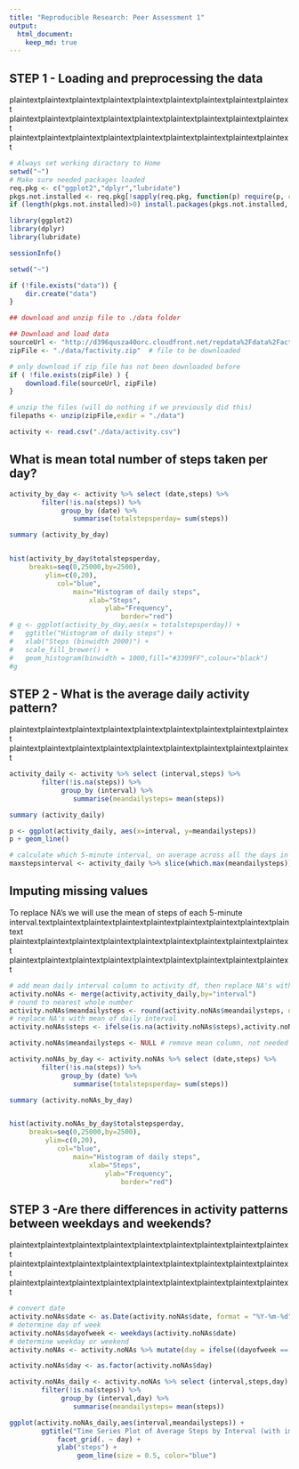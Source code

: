 ```yaml
---
title: "Reproducible Research: Peer Assessment 1"
output: 
  html_document:
    keep_md: true
---
```



## STEP 1 - Loading and preprocessing the data

plaintextplaintextplaintextplaintextplaintextplaintextplaintextplaintextplaintext
plaintextplaintextplaintextplaintextplaintextplaintextplaintextplaintextplaintext
plaintextplaintextplaintextplaintextplaintextplaintextplaintextplaintextplaintext

```r
# Always set working diractory to Home
setwd("~")
# Make sure needed packages loaded
req.pkg <- c("ggplot2","dplyr","lubridate")
pkgs.not.installed <- req.pkg[!sapply(req.pkg, function(p) require(p, character.only=T))]
if (length(pkgs.not.installed)>0) install.packages(pkgs.not.installed, dependencies=TRUE)

library(ggplot2)
library(dplyr)
library(lubridate)

sessionInfo()

setwd("~")

if (!file.exists("data")) {
    dir.create("data")
}

## download and unzip file to ./data folder

## Download and load data
sourceUrl <- "http://d396qusza40orc.cloudfront.net/repdata%2Fdata%2Factivity.zip"
zipFile <- "./data/factivity.zip"  # file to be downloaded

# only download if zip file has not been downloaded before
if ( !file.exists(zipFile) ) {
    download.file(sourceUrl, zipFile)
}

# unzip the files (will do nothing if we previously did this)
filepaths <- unzip(zipFile,exdir = "./data")

activity <- read.csv("./data/activity.csv")
```

## What is mean total number of steps taken per day?

```r

activity_by_day <- activity %>% select (date,steps) %>% 
        filter(!is.na(steps)) %>% 
             group_by (date) %>% 
                summarise(totalstepsperday= sum(steps))

summary (activity_by_day)


hist(activity_by_day$totalstepsperday,
     breaks=seq(0,25000,by=2500),
         ylim=c(0,20),
            col="blue",
                main="Histogram of daily steps",
                    xlab="Steps",
                        ylab="Frequency",
                            border="red")
# g <- ggplot(activity_by_day,aes(x = totalstepsperday)) +
#   ggtitle("Histogram of daily steps") +
#   xlab("Steps (binwidth 2000)") +
#   scale_fill_brewer() +
#   geom_histogram(binwidth = 1000,fill="#3399FF",colour="black")
#g


```


## STEP 2 - What is the average daily activity pattern?
plaintextplaintextplaintextplaintextplaintextplaintextplaintextplaintextplaintext
plaintextplaintextplaintextplaintextplaintextplaintextplaintextplaintextplaintext

```r
activity_daily <- activity %>% select (interval,steps) %>% 
        filter(!is.na(steps)) %>% 
             group_by (interval) %>% 
                summarise(meandailysteps= mean(steps))

summary (activity_daily)

p <- ggplot(activity_daily, aes(x=interval, y=meandailysteps))
p + geom_line()

# calculate which 5-minute interval, on average across all the days in the dataset, contains the maximum number of steps?
maxstepsinterval <- activity_daily %>% slice(which.max(meandailysteps))

```


## Imputing missing values
To replace NA's we will use the mean of steps of each 5-minute interval.textplaintextplaintextplaintextplaintextplaintextplaintextplaintextplaintext
plaintextplaintextplaintextplaintextplaintextplaintextplaintextplaintextplaintext
plaintextplaintextplaintextplaintextplaintextplaintextplaintextplaintextplaintext

```r

# add mean daily interval column to activity df, then replace NA's with this value
activity.noNAs <- merge(activity,activity_daily,by="interval")
# round to nearest whole number
activity.noNAs$meandailysteps <- round(activity.noNAs$meandailysteps, digits = 0)
# replace NA's with mean of daily interval
activity.noNAs$steps <- ifelse(is.na(activity.noNAs$steps),activity.noNAs$meandailysteps,activity.noNAs$steps)

activity.noNAs$meandailysteps <- NULL # remove mean column, not needed

activity.noNAs_by_day <- activity.noNAs %>% select (date,steps) %>% 
        filter(!is.na(steps)) %>% 
             group_by (date) %>% 
                summarise(totalstepsperday= sum(steps))

summary (activity.noNAs_by_day)


hist(activity.noNAs_by_day$totalstepsperday,
     breaks=seq(0,25000,by=2500),
         ylim=c(0,20),
            col="blue",
                main="Histogram of daily steps",
                    xlab="Steps",
                        ylab="Frequency",
                            border="red")

```



## STEP 3 -Are there differences in activity patterns between weekdays and weekends?
plaintextplaintextplaintextplaintextplaintextplaintextplaintextplaintextplaintext
plaintextplaintextplaintextplaintextplaintextplaintextplaintextplaintextplaintext
plaintextplaintextplaintextplaintextplaintextplaintextplaintextplaintextplaintext
```r

# convert date 
activity.noNAs$date <- as.Date(activity.noNAs$date, format = "%Y-%m-%d")
# determine day of week
activity.noNAs$dayofweek <- weekdays(activity.noNAs$date)
# determine weekday or weekend
activity.noNAs <- activity.noNAs %>% mutate(day = ifelse((dayofweek == "Sunday") | (dayofweek == "Saturday") ,"weekend","weekday"))

activity.noNAs$day <- as.factor(activity.noNAs$day)

activity.noNAs_daily <- activity.noNAs %>% select (interval,steps,day) %>% 
        filter(!is.na(steps)) %>% 
             group_by (interval,day) %>% 
                summarise(meandailysteps= mean(steps))

ggplot(activity.noNAs_daily,aes(interval,meandailysteps)) +
        ggtitle("Time Series Plot of Average Steps by Interval (with imputed values)") +
            facet_grid(. ~ day) +
            ylab("steps") +
                 geom_line(size = 0.5, color="blue")

```

